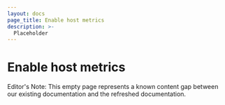 ```yaml
---
layout: docs
page_title: Enable host metrics
description: >-
  Placeholder
---
```


# Enable host metrics

Editor's Note: This empty page represents a known content gap between our existing documentation and the refreshed documentation.